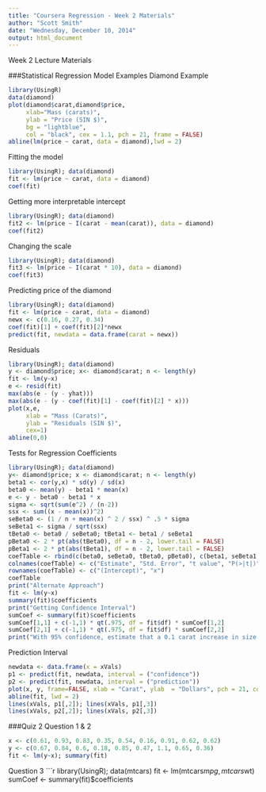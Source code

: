 ```yaml
---
title: "Coursera Regression - Week 2 Materials"
author: "Scott Smith"
date: "Wednesday, December 10, 2014"
output: html_document
---
```


Week 2 Lecture Materials

###Statistical Regression Model Examples
Diamond Example
```r
library(UsingR)
data(diamond)
plot(diamond$carat,diamond$price,
     xlab="Mass (carats)",
     ylab = "Price (SIN $)",
     bg = "lightblue",
     col = "black", cex = 1.1, pch = 21, frame = FALSE)
abline(lm(price ~ carat, data = diamond),lwd = 2)
```

Fitting the model
```r
library(UsingR); data(diamond)
fit <- lm(price ~ carat, data = diamond)
coef(fit)
```

Getting more interpretable intercept
```r
library(UsingR); data(diamond)
fit2 <- lm(price ~ I(carat - mean(carat)), data = diamond)
coef(fit2)
```

Changing the scale
```r
library(UsingR); data(diamond)
fit3 <- lm(price ~ I(carat * 10), data = diamond)
coef(fit3)
```

Predicting price of the diamond
```r
library(UsingR); data(diamond)
fit <- lm(price ~ carat, data = diamond)
newx <- c(0.16, 0.27, 0.34)
coef(fit)[1] + coef(fit)[2]*newx
predict(fit, newdata = data.frame(carat = newx))
```

Residuals
```r
library(UsingR); data(diamond)
y <- diamond$price; x<- diamond$carat; n <- length(y)
fit <- lm(y~x)
e <- resid(fit)
max(abs(e - (y - yhat)))
max(abs(e - (y - coef(fit)[1] - coef(fit)[2] * x)))
plot(x,e,
     xlab = "Mass (Carats)",
     ylab = "Residuals (SIN $)",
     cex=1)
abline(0,0)
```

Tests for Regression Coefficients
```r
library(UsingR); data(diamond)
y<- diamond$price; x <- diamond$carat; n <- length(y)
beta1 <- cor(y,x) * sd(y) / sd(x)
beta0 <- mean(y) - beta1 * mean(x)
e <- y - beta0 - beta1 * x
sigma <- sqrt(sum(e^2) / (n-2))
ssx <- sum((x - mean(x))^2)
seBeta0 <- (1 / n + mean(x) ^ 2 / ssx) ^ .5 * sigma
seBeta1 <- sigma / sqrt(ssx)
tBeta0 <- beta0 / seBeta0; tBeta1 <- beta1 / seBeta1
pBeta0 <- 2 * pt(abs(tBeta0), df = n - 2, lower.tail = FALSE)
pBeta1 <- 2 * pt(abs(tBeta1), df = n - 2, lower.tail = FALSE)
coefTable <- rbind(c(beta0, seBeta0, tBeta0, pBeta0), c(beta1, seBeta1, tBeta1, pBeta1))
colnames(coefTable) <- c("Estimate", "Std. Error", "t value", "P(>|t|)")
rownames(coefTable) <- c("(Intercept)", "x")
coefTable
print("Alternate Approach")
fit <- lm(y~x)
summary(fit)$coefficients
print("Getting Confidence Interval")
sumCoef <- summary(fit)$coefficients
sumCoef[1,1] + c(-1,1) * qt(.975, df = fit$df) * sumCoef[1,2]
sumCoef[2,1] + c(-1,1) * qt(.975, df = fit$df) * sumCoef[2,2]
print("With 95% confidence, estimate that a 0.1 carat increase in size results in a 355.6 to 388.6 increase in price (SIN $).")
```

Prediction Interval
```r
newdata <- data.frame(x = xVals)
p1 <- predict(fit, newdata, interval = ("confidence"))
p2 <- predict(fit, newdata, interval = ("prediction"))
plot(x, y, frame=FALSE, xlab = "Carat", ylab  = "Dollars", pch = 21, col = "black", bg = "lightblue", cex = 2)
abline(fit, lwd = 2)
lines(xVals, p1[,2]); lines(xVals, p1[,3])
lines(xVals, p2[,2]); lines(xVals, p2[,3])
```


###Quiz 2
Question 1 & 2
```r
x <- c(0.61, 0.93, 0.83, 0.35, 0.54, 0.16, 0.91, 0.62, 0.62)
y <- c(0.67, 0.84, 0.6, 0.18, 0.85, 0.47, 1.1, 0.65, 0.36)
fit <- lm(y~x); summary(fit)
```

Question 3
```r
library(UsingR); data(mtcars)
fit <- lm(mtcars$mpg, mtcars$wt)
sumCoef <- summary(fit)$coefficients